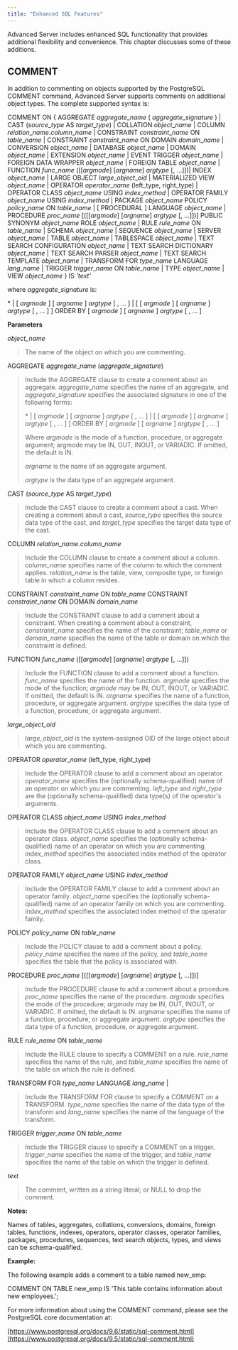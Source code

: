 ```yaml
---
title: "Enhanced SQL Features"
---
```


Advanced Server includes enhanced SQL functionality that provides additional flexibility and convenience. This chapter discusses some of these additions.

## COMMENT

In addition to commenting on objects supported by the PostgreSQL COMMENT command, Advanced Server supports comments on additional object types. The complete supported syntax is:

COMMENT ON
{
AGGREGATE *aggregate*\_*name* ( *aggregate*\_*signature* ) |
CAST (*source*\_*type* AS *target*\_*type*) |
COLLATION *object*\_*name* |
COLUMN *relation*\_*name*.*column*\_*name* |
CONSTRAINT *constraint*\_*name* ON *table*\_*name* |
CONSTRAINT *constraint*\_*name* ON DOMAIN *domain*\_*name* |
CONVERSION *object*\_*name* |
DATABASE *object*\_*name* |
DOMAIN *object*\_*name* |
EXTENSION *object*\_*name* |
EVENT TRIGGER *object*\_*name* |
FOREIGN DATA WRAPPER *object*\_*name* |
FOREIGN TABLE *object*\_*name* |
FUNCTION *func*\_*name* (\[\[*argmode*\] \[*argname*\] *argtype* \[, ...\]\])|
INDEX *object*\_*name* |
LARGE OBJECT *large*\_*object*\_*oid* |
MATERIALIZED VIEW *object*\_*name* |
OPERATOR *operator*\_*name* (left\_type, right\_type) |
OPERATOR CLASS *object*\_*name* USING *index*\_*method* |
OPERATOR FAMILY *object*\_*name* USING *index*\_*method* |
PACKAGE *object*\_*name*
POLICY *policy*\_*name* ON *table*\_*name* |
\[ PROCEDURAL \] LANGUAGE *object*\_*name* |
PROCEDURE *proc*\_*name* \[(\[\[*argmode*\] \[*argname*\] *argtype* \[, ...\]\])\]
PUBLIC SYNONYM *object*\_*name*
ROLE *object*\_*name* |
RULE *rule*\_*name* ON *table*\_*name* |
SCHEMA *object*\_*name* |
SEQUENCE *object*\_*name* |
SERVER *object*\_*name* |
TABLE *object*\_*name* |
TABLESPACE *object*\_*name* |
TEXT SEARCH CONFIGURATION *object*\_*name* |
TEXT SEARCH DICTIONARY *object*\_*name* |
TEXT SEARCH PARSER *object*\_*name* |
TEXT SEARCH TEMPLATE *object*\_*name* |
TRANSFORM FOR *type*\_*name* LANGUAGE *lang*\_*name* |
TRIGGER *trigger*\_*name* ON *table*\_*name* |
TYPE *object*\_*name* |
VIEW *object*\_*name*
} IS *'text'*

where *aggregate*\_*signature* is:

\* |
\[ *argmode* \] \[ *argname* \] *argtype* \[ , ... \] |
\[ \[ *argmode* \] \[ *argname* \] *argtype* \[ , ... \] \]
ORDER BY \[ *argmode* \] \[ *argname* \] *argtype* \[ , ... \]

**Parameters**

*object\_name*

> The name of the object on which you are commenting.

AGGREGATE *aggregate*\_*name* (*aggregate*\_*signature*)

> Include the AGGREGATE clause to create a comment about an aggregate. *aggregate*\_*name* specifies the name of an aggregate, and *aggregate*\_*signature* specifies the associated signature in one of the following forms:
>
> \* |
> \[ *argmode* \] \[ *argname* \] *argtype* \[ , ... \] |
> \[ \[ *argmode* \] \[ *argname* \] *argtype* \[ , ... \] \]
> ORDER BY \[ *argmode* \] \[ *argname* \] *argtype* \[ , ... \]
>
> Where *argmode* is the mode of a function, procedure, or aggregate argument; argmode may be IN, OUT, INOUT, or VARIADIC. If omitted, the default is IN.
>
> *argname* is the name of an aggregate argument.
>
> *argtype* is the data type of an aggregate argument.

CAST (*source*\_*type* AS *target*\_*type*)

> Include the CAST clause to create a comment about a cast. When creating a comment about a cast, *source\_type* specifies the source data type of the cast, and *target\_type* specifies the target data type of the cast.

COLUMN *relation*\_*name*.*column*\_*name*

> Include the COLUMN clause to create a comment about a column. *column\_name* specifies name of the column to which the comment applies. *relation\_name* is the table, view, composite type, or foreign table in which a column resides.

CONSTRAINT *constraint*\_*name* ON *table*\_*name*
CONSTRAINT *constraint*\_*name* ON DOMAIN *domain*\_*name*

> Include the CONSTRAINT clause to add a comment about a constraint. When creating a comment about a constraint, *constraint\_name* specifies the name of the constraint; *table\_name* or *domain\_name* specifies the name of the table or domain on which the constraint is defined.

FUNCTION *func*\_*name* (\[\[*argmode*\] \[*argname*\] *argtype* \[, ...\]\])

> Include the FUNCTION clause to add a comment about a function. *func*\_*name* specifies the name of the function. *argmode* specifies the mode of the function; *argmode* may be IN, OUT, INOUT, or VARIADIC. If omitted, the default is IN. *argname* specifies the name of a function, procedure, or aggregate argument. *argtype* specifies the data type of a function, procedure, or aggregate argument.

*large\_object\_oid*

> *large\_object\_oid* is the system-assigned OID of the large object about which you are commenting.

OPERATOR *operator*\_*name* (left\_type, right\_type)

> Include the OPERATOR clause to add a comment about an operator. *operator*\_*name* specifies the (optionally schema-qualified) name of an operator on which you are commenting. *left*\_*type* and *right*\_*type* are the (optionally schema-qualified) data type(s) of the operator's arguments.

OPERATOR CLASS *object*\_*name* USING *index*\_*method*

> Include the OPERATOR CLASS clause to add a comment about an operator class. *object*\_*name* specifies the (optionally schema-qualified) name of an operator on which you are commenting. *index\_method* specifies the associated index method of the operator class.

OPERATOR FAMILY *object*\_*name* USING *index*\_*method*

> Include the OPERATOR FAMILY clause to add a comment about an operator family. *object*\_*name* specifies the (optionally schema-qualified) name of an operator family on which you are commenting. *index\_method* specifies the associated index method of the operator family.

POLICY *policy*\_*name* ON *table*\_*name*

> Include the POLICY clause to add a comment about a policy. *policy*\_*name* specifies the name of the policy, and *table*\_*name* specifies the table that the policy is associated with.

PROCEDURE *proc*\_*name* \[(\[\[*argmode*\] \[*argname*\] *argtype* \[, ...\]\])\]

> Include the PROCEDURE clause to add a comment about a procedure. *proc*\_*name* specifies the name of the procedure. *argmode* specifies the mode of the procedure; *argmode* may be IN, OUT, INOUT, or VARIADIC. If omitted, the default is IN. *argname* specifies the name of a function, procedure, or aggregate argument. *argtype* specifies the data type of a function, procedure, or aggregate argument.

RULE *rule*\_*name* ON *table*\_*name*

> Include the RULE clause to specify a COMMENT on a rule. *rule*\_*name* specifies the name of the rule, and *table*\_*name* specifies the name of the table on which the rule is defined.

TRANSFORM FOR *type*\_*name* LANGUAGE *lang*\_*name* |

> Include the TRANSFORM FOR clause to specify a COMMENT on a TRANSFORM. *type*\_*name* specifies the name of the data type of the transform and *lang*\_*name* specifies the name of the language of the transform.

TRIGGER *trigger*\_*name* ON *table*\_*name*

> Include the TRIGGER clause to specify a COMMENT on a trigger. *trigger*\_*name* specifies the name of the trigger, and *table*\_*name* specifies the name of the table on which the trigger is defined.

*text*

> The comment, written as a string literal; or NULL to drop the comment.

**Notes:**

Names of tables, aggregates, collations, conversions, domains, foreign tables, functions, indexes, operators, operator classes, operator families, packages, procedures, sequences, text search objects, types, and views can be schema-qualified.

**Example:**

The following example adds a comment to a table named new\_emp:

COMMENT ON TABLE new\_emp IS 'This table contains information about new employees.';

For more information about using the COMMENT command, please see the PostgreSQL core documentation at:

[https://www.postgresql.org/docs/9.6/static/sql-comment.html](https://www.postgresql.org/docs/9.5/static/sql-comment.html)


